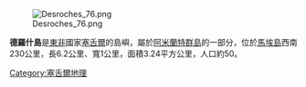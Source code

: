[[Image:Desroches_76.png|thumb]]

'''德羅什島'''是[[東非|東非]]國家[[塞舌爾|塞舌爾]]的島嶼，屬於[[阿米蘭特群島|阿米蘭特群島]]的一部分，位於[[馬埃島|馬埃島]]西南230公里，長6.2公里、寬1公里，面積3.24平方公里，人口約50。

{{Seychelles-geo-stub}}

{{coord|5|40|S|53|39|E|display=title}}

[[Category:塞舌爾地理|Category:塞舌爾地理]]